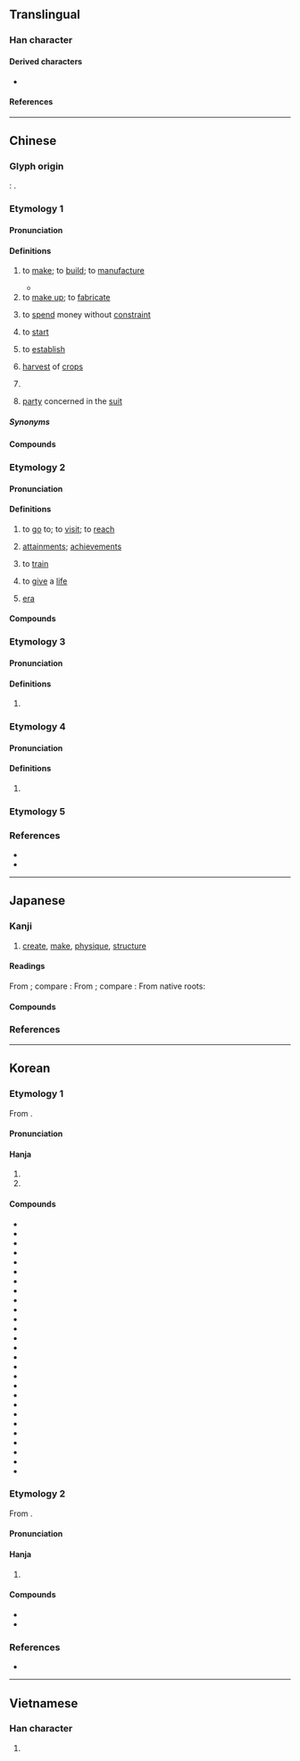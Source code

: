 {{character info}}
==Translingual==
{{stroke order|strokes=10}}

===Han character===
{{Han char|rn=162|rad=辵|as=07|sncj+=10|sn=11|four=34306|canj=YHGR|ids=⿺辶告}}

====Derived characters====
* {{l|mul|[[𡠻]], [[慥]], [[𢳥]], [[糙]], [[䎭]], [[䒃]], [[䗢]], [[𧷹]], [[𨄹]], [[䔏]], [[𡮯]], [[簉]]}}

====References====
{{Han ref|kx=1258.120|dkj=38898|dj=1746.060|hdz=63841.060|uh=9020}}

----

==Chinese==
{{zh-forms|alt=艁}}

===Glyph origin===
{{Han etym}}
''{{w|Shuowen}}'': {{Han compound|辵|alt1=辶|告|ls=psc|c1=s|c2=p|t1=to walk}}.

===Etymology 1===

====Pronunciation====
{{zh-pron
|m=zào
|m-s=cao4/zao4
|c=zou6
|c-t=dau5
|g=cau5
|h=pfs=chho;gd=cau4
|j=cau3
|mb=càu
|md=cô̤
|mn=xm,zz,tw:chō/qz:chǒ/qz:chǒ͘
|mn_note=Quanzhou: chǒ - vernacular; chǒ͘ - literary
|mn-t=zao6
|w=3zau
|x=cau4/zau5
|x_note=zau5 - used in {{zh-l|*造孽|t=pitiful; pitiable}}
|mc=1
|oc=1,2
|ma=y
|cat=v,n
}}

====Definitions====
{{zh-hanzi}}

# to [[make]]; to [[build]]; to [[manufacture]]
#: {{zh-co|造船|to '''build''' a ship}}
#: {{zh-co|仿造|to produce something after a model; to copy}}
#: {{zh-co|創造|to create}}
#: {{zh-co|造 房子|to '''build''' a house}}
#: {{zh-co|造 輿論|to '''manufacture''' public opinion}}
#: {{zh-co|造 一 臺 手機|to '''manufacture''' a mobile phone}}
#* {{zh-x|萬物 是 藉[借]著[着]{zhe} 他 造 的；凡 被 造 的，沒有 一 樣 不是 藉[借]著[着]{zhe} 他 造 的。|All things were '''made''' by him; and without him was not any thing '''made''' that was '''made'''.|ref={{lang|zh|{{w|新標點和合本|lang=zh}}}} (Chinese Union Version), [http://rcuv.hkbs.org.hk/CUNP_1/JHN/1/ {{lang|zh|約翰福音}} (John) 1:3]}}
# to [[make up]]; to [[fabricate]]
#: {{zh-x|造 假帳|to cook the books}}
#: {{zh-x|造謠|to fabricate stories}}
# {{lb|zh|colloquial}} to [[spend]] money without [[constraint]]
# {{lb|zh|literary|obsolete}} to [[start]]
# {{lb|zh|literary|obsolete}} to [[establish]]
# {{lb|zh|dialectal}} [[harvest]] of [[crop]]s
#: {{zh-x|早造|early crops}}
# {{lb|zh|dialectal}} {{zh-classifier|[[harvest]]s}}
#: {{zh-x|一 年 可以 收 三 造{zou6} 米|to be able to gather three '''harvests''' of rice a year|C}}
# {{lb|zh|law}} [[party]] concerned in the [[suit]]

=====Synonyms=====
{{zh-dial|蓋}}

====Compounds====
{{zh-der|不造|主情造意|乾坤再造|乾造|人造|仿造|修造|假造|偽造|偽造文書|儲油構造|內造|兩造|再造|再造之恩|創意造言|創造|創造力|合造|向壁虛造|坤造|埋鍋造飯|塑造|填海造地|壓枉造舌|大造|天地造化|天造|天造地設|好造化|媒體造勢|對造|屣履造門|嵌版構造|嵌造|巧同造化|建造|恩同再造|憑空捏造|打火造飯|打造|承造|抄造|指瑕造隙|捏造|搬是造非|改造|新造邦|木造|末造|板塊構造|構造|構造地震|模造紙|沒造化|沒造化的|深造|混造黑白|添造|濫造|為情造文|營造|營造尺|營造法式|生情造意|監造|矯揉造作|秀才造反|積衰新造|空中造雨|空造|立馬造橋|筆參造化|筆補造化|粗製濫造|締造|編造|織造|肇造|臆造|良造|蒙恬造筆|蓋造|製造|製造品|製造商|製造業|訂造|變造|變造文書|貴造|賤造|趕造|造亂|造作|造假|造像|造像記|造價|造勢|造化|造化小兒|造化弄人|造反|造反派|造句|造命|造園|造型|造士|造天立極|造孽|造山運動|造幣廠|造府|造形|造形藝術|造微入妙|造成|造林|造次|造次顛沛|造父|造物|造物主|造物者|造畜稠棧|造福|造端|造紙|造罪|造船|造船工業|造船廠|造言惑眾|造言生事|造詞|造謗生事|造謠|造謠惑眾|造謠生事|造陸|造陸運動|鄉壁虛造|釀造|鍛造|鑄造|閉門造車|陳造|龍門造像|造格|造橋|造愛|造馬}}

===Etymology 2===

====Pronunciation====
{{zh-pron
|m=zào,cào,2nb=literary variant in Taiwan
|c=cou3
|c-t=dau5
|md=chó̤
|dial=n
|mc=2
|oc=2,1
|cat=v,n
}}

====Definitions====
{{zh-hanzi}}

# {{lb|zh|literary}} to [[go]] to; to [[visit]]; to [[reach]]
#: {{zh-x|造訪|to pay a visit; to call on}}
#: {{zh-x|登峰造極|to reach great heights; to reach the peak of perfection}}
# {{lb|zh|literary}} [[attainment]]s; [[achievement]]s
#: {{zh-x|造詣|attainments; achievements}}
# {{lb|zh|literary}} to [[train]]
#: {{zh-x|深造|to pursue advanced studies}}
#: {{zh-x|可造之材|a promising talent deserving training}}
# {{lb|zh|literary}} to [[give]] a [[life]]
#: {{zh-x|再造之恩|great benevolence of saving one's life}}
# {{lb|zh|literary}} [[era]]

====Compounds====
{{zh-der|登峰造極|登門造訪|造極登峰|造訪|造詣|造謁|深造|造極|可造之材|不堪造就|造就|遭家不造}}

===Etymology 3===

====Pronunciation====
{{zh-pron
|m=zào
|c=cou5
|dial=n
|cat=
}}

====Definitions====
{{zh-hanzi}}

# {{zh-used|新造|[[Xinzao]], a [[town]] in [[Guangzhou]]}}

===Etymology 4===

====Pronunciation====
{{zh-pron
|m=zào
|dial=n
|cat=v
}}

====Definitions====
{{zh-hanzi}}

# {{lb|zh|Mandarin|slang}} {{contraction of|zh|知道|tr=zhīdào}}
#: {{zh-x|你 造 嗎？|[[didja|Didja]] know?}}

===Etymology 5===
{{zh-see|𢲵||{{q|Sichuan}} to stir; to flip over; to rummage}}

===References===
* {{R:yue:Hanzi}}
* {{R:twedu|A04146}}

{{zh-cat|Elementary}}

----

==Japanese==
{{ja-kanji forms-IVS
|vs1=01
|vs2=03
|col-vs1=aj
|col-vs2=hdmj
|pic-vs1=U9020-kyu.svg
|ref={{R:Kanjipedia|0004315000}}
|ref2={{R:ja:KDJ|2107|1105}}
|ref3={{R:ja:SKJ|1214|620}}
}}

===Kanji===
{{ja-kanji|grade=5|rs=辵07}}

# [[create]], [[make]], [[physique]], [[structure]]

====Readings====
From {{der|ja|ltc|-}} {{ltc-l|造|id=1}}; compare {{cog|cmn|造|tr=zào}}:
{{ja-readings
|goon=ぞう<ざう
|kanon=そう<さう
}}
From {{der|ja|ltc|-}} {{ltc-l|造|id=2}}; compare {{cog|cmn|造|tr=zào, cào}}:
{{ja-readings
|goon=そう<さう
|kanyoon=ぞう<ざう
}}
From native {{w|Japanese_language|Japanese}} roots:
{{ja-readings
|kun=いた-る, つく, つく-る, つく-り, な-す, な-る, みやつこ-
|nanori=いたる, なり, なる, はじめ, みやつこ
}}

====Compounds====
{{der-top|Compounds}}
{{ja-r/multi|data=
* {{ja-r/args|造%悪|ぞう%あく}}
* {{ja-r/args|造%意|ぞう%い}}
* {{ja-r/args|造%為|ぞう%い}}
* {{ja-r/args|造%営|ぞう%えい}}
* {{ja-r/args|造%園|ぞう%えん}}
* {{ja-r/args|造%化|ぞう%か}}
* {{ja-r/args|造%花|ぞう%か}}
* {{ja-r/args|造%艦|ぞう%かん}}
* {{ja-r/args|造%機|ぞう%き}}
* {{ja-r/args|造%鈞|ぞう%きん}}
* {{ja-r/args|造%宮|ぞう%ぐう}}
* {{ja-r/args|造%形|ぞう%けい|rom=-}}, {{ja-r|造%型|ぞう%けい}}
* {{ja-r/args|造%詣|ぞう%けい}}
* {{ja-r/args|造%血|ぞう%けつ}}
* {{ja-r/args|造%孼|ぞう%げつ}}
* {{ja-r/args|造%言|ぞう%げん}}
* {{ja-r/args|造%語|ぞう%ご}}
* {{ja-r/args|造%構|ぞう%こう}}
* {{ja-r/args|造%石|ぞう%こく}}
* {{ja-r/args|造%国|ぞう%こく}}
* {{ja-r/args|造%作|ぞう%さ}}
* {{ja-r/args|造%材|ぞう%ざい}}
* {{ja-r/args|造%作|ぞう%さく}}
* {{ja-r/args|造%士|ぞう%し}}
* {{ja-r/args|造%次|ぞう%じ}}
* {{ja-r/args|造%寺|ぞう%じ}}
* {{ja-r/args|造%酒|ぞう%しゅ}}
* {{ja-r/args|造%就|ぞう%しゅう}}
* {{ja-r/args|造%出|ぞう%しゅつ}}
* {{ja-r/args|造%醸|ぞう%じょう}}
* {{ja-r/args|造%進|ぞう%しん}}
* {{ja-r/args|造%成|ぞう%せい}}
* {{ja-r/args|造%請|ぞう%せい}}
* {{ja-r/args|造%設|ぞう%せつ}}
* {{ja-r/args|造%説|ぞう%せつ}}
* {{ja-r/args|造%船|ぞう%せん}}
* {{ja-r/args|造%像|ぞう%ぞう}}
* {{ja-r/args|造%猝|ぞう%そつ}}
* {{ja-r/args|造%替|ぞう%たい}}
* {{ja-r/args|造%端|ぞう%たん}}
* {{ja-r/args|造%築|ぞう%ちく}}
* {{ja-r/args|造%注|ぞう%ちゅう}}
* {{ja-r/args|造%第|ぞう%てい}}
* {{ja-r/args|造%反|ぞう%はん}}
* {{ja-r/args|造%畢|ぞう%ひつ}}
* {{ja-r/args|造%仏|ぞう%ぶつ}}
* {{ja-r/args|造%物|ぞう%ぶつ}}
* {{ja-r/args|造%兵|ぞう%へい}}
* {{ja-r/args|造%幣|ぞう%へい}}
* {{ja-r/args|造%訪|ぞう%ほう}}
* {{ja-r/args|造%本|ぞう%ほん}}
* {{ja-r/args|造%昧|ぞう%まい}}
* {{ja-r/args|造%命|ぞう%めい}}
* {{ja-r/args|造%面|ぞう%めん}} ({{ja-r|蔵%面|ぞう%めん|rom=-}})
* {{ja-r/args|造%謡|ぞう%よう}}
* {{ja-r/args|造%立|ぞう%りゅう}}
* {{ja-r/args|造%粒|ぞう%りゅう}}
* {{ja-r/args|造%林|ぞう%りん}}
* {{ja-r/args|造%暦|ぞう%れき}}
* {{ja-r/args|営%造|えい%ぞう}}
* {{ja-r/args|改%造|かい%ぞう}}
* {{ja-r/args|偽%造|ぎ%ぞう}}
* {{ja-r/args|構%造|こう%ぞう}}
* {{ja-r/args|興%造|こう%ぞう}}
* {{ja-r/args|国造|くに の みやつこ}}
* {{ja-r/args|再%造|さい%ぞう}}
* {{ja-r/args|修%造|しゅう%ぞう}}
* {{ja-r/args|新%造|しん%ぞ}}
* {{ja-r/args|新%造|しん%ぞう}}
* {{ja-r/args|深%造|しん%ぞう}}
* {{ja-r/args|製%造|せい%ぞう}}
* {{ja-r/args|創%造|そう%ぞう}}
* {{ja-r/args|大%造|たい%ぞう}}
* {{ja-r/args|築%造|ちく%ぞう}}
* {{ja-r/args|鋳%造|ちゅう%ぞう}}
* {{ja-r/args|肇%造|ちゅう%ぞう}}
* {{ja-r/args|捏%造|でつ%ぞう}}
* {{ja-r/args|捏%造|ねつ%ぞう}}
* {{ja-r/args|末%造|ばつ%ぞう}}
* {{ja-r/args|仿%造|ほう%ぞう}}
* {{ja-r/args|末%造|まつ%ぞう}}
* {{ja-r/args|木%造|もく%ぞう}}
* {{ja-r/args|模%造|も%ぞう|rom=-}}, {{ja-r|摸%造|も%ぞう}}
* {{ja-r/args|乱%造|らん%ぞう}}
* {{ja-r/args|両%造|りょう%ぞう}}
}}
{{der-bottom}}

===References===
<references/>

----

==Korean==

===Etymology 1===
From {{der|ko|ltc|-}} {{ltc-l|造|id=1}}.

{{collapse|
* {{hanja-dongguk|쪼ᇢ〯|ccwǒw}}
* {{hanja-hunmong|조〯|cwǒ|雜語#하01A|hun=지ᅀᅳᆯ〮조〯}}
* {{hanja-sinjeung|&nbsp;조|cwo|hun=ᄆᆡᆼᄀᆞᆯ 조}}
|Historical readings
|bg=#FFFFFF}}

====Pronunciation====
{{ko-hanja-pron|조|l=y}}

====Hanja====
{{ko-hanja-search}}
{{ko-hanja|짓다|지을|조}}

# {{hanja form of|조|to [[create]]; to [[make]]}}
# {{hanja form of|조|[[physique]]; [[structure]]}}

====Compounds====
{{der-top3|Compounds}}
* {{ko-l|구조|構造}}
* {{ko-l|조성|造成}}
* {{ko-l|조작|造作}}
* {{ko-l|날조|捏造}}
* {{ko-l|창조|創造}}
* {{ko-l|위조|僞造}}
* {{ko-l|인조|人造}}
* {{ko-l|건조|建造}}
* {{ko-l|축조|築造}}
* {{ko-l|조선|造船}}
* {{ko-l|주조|鑄造}}
* {{ko-l|조화|造化}}
* {{ko-l|변조|變造}}
* {{ko-l|급조|急造}}
* {{ko-l|개조|改造}}
* {{ko-l|가조|假造}}
* {{ko-l|모조|模造}}
* {{ko-l|목조|木造}}
* {{ko-l|재조|再造}}
* {{ko-l|조물|造物}}
* {{ko-l|조어|造語}}
* {{ko-l|조차|造次}}
* {{ko-l|조폐|造幣}}
* {{ko-l|천조|天造}}
* {{ko-l|편조|編造}}
* {{ko-l|석조|石造}}
* {{ko-l|제조|製造}}
{{der-bottom}}

===Etymology 2===
From {{der|ko|ltc|-}} {{ltc-l|造|id=2}}.

{{collapse|
* {{hanja-dongguk|초ᇢ〮|chwów}}
|Historical readings
|bg=#FFFFFF}}

====Pronunciation====
{{ko-hanja-pron|조|l=y}}

====Hanja====
{{ko-hanja|이루다|이룰|조}}

# {{lb|ko|literary}} {{hanja form of|조|to [[achieve]]}}

====Compounds====
{{der-top|Compounds}}
* {{ko-l|조예|造詣}}
* {{ko-l|심조|深造}}
{{der-bottom}}

===References===
* {{R:hanjadoc|12640}}

----

==Vietnamese==

===Han character===
{{vi-readings|reading=[[tạo]], [[xáo]], [[xạo]], [[tháo]]|rs=辵07}}

# {{rfdef|vi|sort=辵07}}